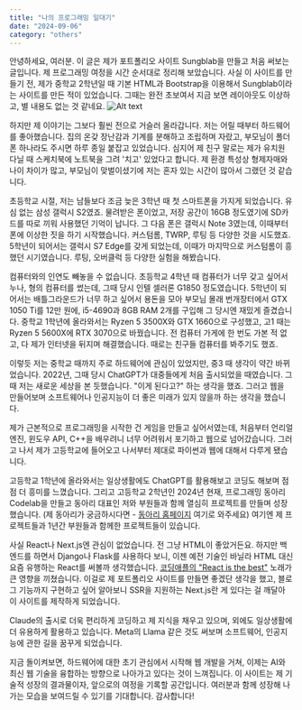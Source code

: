```yaml
---
title: "나의 프로그래밍 일대기"
date: "2024-09-06"
category: "others"
---
```


안녕하세요, 여러분. 이 글은 제가 포트폴리오 사이트 Sungblab을 만들고 처음 써보는 글입니다. 제 프로그래밍 여정을 시간 순서대로 정리해 보았습니다. 사실 이 사이트를 만들기 전, 제가 중학교 2학년일 때 기본 HTML과 Bootstrap을 이용해서 Sungblab이라는 사이트를 만든 적이 있었습니다. 그때는 완전 초보여서 지금 보면 레이아웃도 이상하고, 별 내용도 없는 것 같네요.
![Alt text](/images/1.png)

하지만 제 이야기는 그보다 훨씬 전으로 거슬러 올라갑니다. 저는 어릴 때부터 하드웨어를 좋아했습니다. 집의 온갖 장난감과 기계를 분해하고 조립하며 자랐고, 부모님이 폴더폰 하나라도 주시면 하루 종일 붙잡고 있었습니다. 심지어 제 친구 말로는 제가 유치원 다닐 때 스케치북에 노트북을 그려 '치고' 있었다고 합니다. 제 환경 특성상 형제자매와 나이 차이가 많고, 부모님이 맞벌이셨기에 저는 혼자 있는 시간이 많아서 그랬던 것 같습니다.

초등학교 시절, 저는 남들보다 조금 늦은 3학년 때 첫 스마트폰을 가지게 되었습니다. 유심 없는 삼성 갤럭시 S2였죠. 물려받은 폰이었고, 저장 공간이 16GB 정도였기에 SD카드를 따로 끼워 사용했던 기억이 납니다. 그 다음 폰은 갤럭시 Note 3였는데, 이때부터 폰에 이상한 짓을 하기 시작했습니다. 커스텀롬, TWRP, 루팅 등 다양한 것을 시도했죠. 5학년이 되어서는 갤럭시 S7 Edge를 갖게 되었는데, 이때가 마지막으로 커스텀롬이 흥했던 시기였습니다. 루팅, 오버클럭 등 다양한 실험을 해봤습니다.

컴퓨터와의 인연도 빼놓을 수 없습니다. 초등학교 4학년 때 컴퓨터가 너무 갖고 싶어서 누나, 형의 컴퓨터를 썼는데, 그때 당시 인텔 셀러론 G1850 정도였습니다. 5학년이 되어서는 배틀그라운드가 너무 하고 싶어서 용돈을 모아 부모님 몰래 번개장터에서 GTX 1050 Ti를 12만 원에, i5-4690과 8GB RAM 2개를 구입해 그 당시엔 재밌게 즐겼습니다. 중학교 1학년에 올라와서는 Ryzen 5 3500X와 GTX 1660으로 구성했고, 고1 때는 Ryzen 5 5600X에 RTX 3070으로 바꿨습니다. 전 컴퓨터 가게에 한 번도 가본 적 없고, 다 제가 인터넷을 뒤지며 해결했습니다. 때로는 친구들 컴퓨터를 봐주기도 했죠.

이렇듯 저는 중학교 때까지 주로 하드웨어에 관심이 있었지만, 중3 때 생각이 약간 바뀌었습니다. 2022년, 그때 당시 ChatGPT가 대중들에게 처음 출시되었을 때였습니다. 그때 저는 새로운 세상을 본 듯했습니다. "이게 된다고?" 하는 생각을 했죠. 그러고 웹을 만들어보며 소프트웨어나 인공지능이 더 좋은 미래가 있지 않을까 하는 생각을 했습니다.

제가 근본적으로 프로그래밍을 시작한 건 게임을 만들고 싶어서였는데, 처음부터 언리얼 엔진, 윈도우 API, C++을 배우려니 너무 어려워서 포기하고 웹으로 넘어갔습니다. 그러고 나서 제가 고등학교에 들어오고 나서부터 제대로 파이썬과 웹에 대해서 다루게 됐습니다.

고등학교 1학년에 올라와서는 일상생활에도 ChatGPT를 활용해보고 코딩도 해보며 점점 더 흥미를 느꼈습니다. 그리고 고등학교 2학년인 2024년 현재, 프로그래밍 동아리 Codelab을 만들고 동아리 대표인 저와 부원들과 함께 열심히 프로젝트를 만들며 성장했습니다. (제 동아리가 궁금하시다면 - [동아리 홈페이지](https://codelap.netlify.app)
여기로 와주세요) 여기엔 제 프로젝트들과 1년간 부원들과 함께한 프로젝트들이 있습니다.

사실 React나 Next.js엔 관심이 없었습니다. 전 그냥 HTML이 좋았거든요. 하지만 백엔드를 하면서 Django나 Flask를 사용하다 보니, 이젠 예전 기술인 바닐라 HTML 대신 요즘 유행하는 React를 써볼까 생각했습니다. [코딩애플의 "React is the best"](https://youtu.be/pVQPfTleC_4?si=lH7tzUE2gQfzdnNY) 노래가 큰 영향을 끼쳤습니다. 이걸로 제 포트폴리오 사이트를 만들면 좋겠단 생각을 했고, 블로그 기능까지 구현하고 싶어 알아보니 SSR을 지원하는 Next.js란 게 있다는 걸 깨달아 이 사이트를 제작하게 되었습니다.

Claude의 출시로 더욱 편리하게 코딩하고 제 지식을 채우고 있으며, 외에도 일상생활에 더 유용하게 활용하고 있습니다. Meta의 Llama 같은 것도 써보며 소프트웨어, 인공지능에 관한 길을 꿈꾸게 되었습니다.

지금 돌이켜보면, 하드웨어에 대한 초기 관심에서 시작해 웹 개발을 거쳐, 이제는 AI와 최신 웹 기술을 융합하는 방향으로 나아가고 있다는 것이 느껴집니다. 이 사이트는 제 기술적 성장의 결과물이자, 앞으로의 여정을 기록할 공간입니다. 여러분과 함께 성장해 나가는 모습을 보여드릴 수 있기를 기대합니다. 감사합니다!
